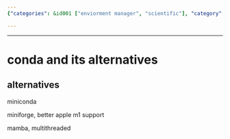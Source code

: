 ```yaml
---
{"categories": &id001 ["enviorment manager", "scientific"], "category": "package_managers", "date": "2023-12-22 23:52:59", "description": "Conda is a widely-used package manager for Python, which allows users to manage and install Python packages efficiently. Some popular alternatives to Conda are Miniconda, Miniforge (with enhanced Apple M1 support), and Mamba (supporting multithreaded operations).", "tags": *id001, "title": "conda and its alternatives"}

---
```


------

# conda and its alternatives

## alternatives

miniconda

miniforge, better apple m1 support

mamba, multithreaded

